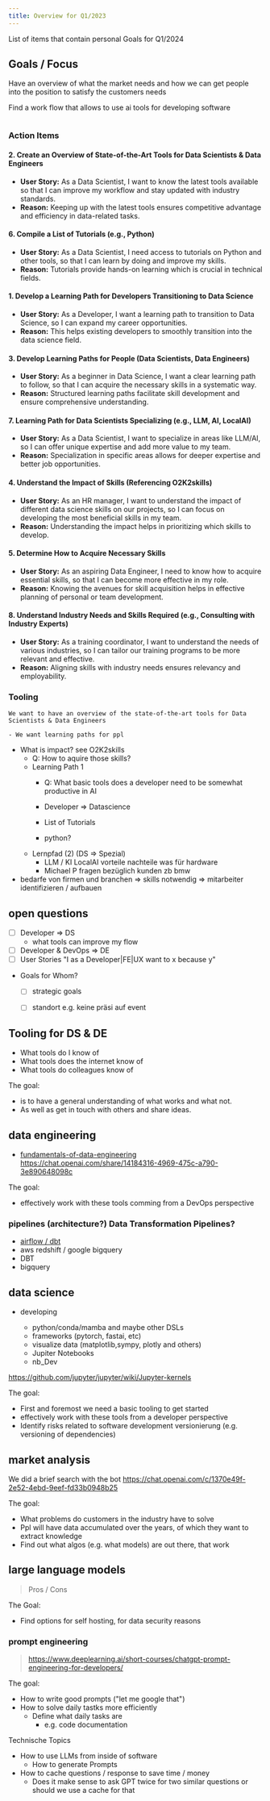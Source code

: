 ```yaml
---
title: Overview for Q1/2023
---
```


List of items that contain personal Goals for Q1/2024





## Goals / Focus

Have an overview of what the market needs and how we can get people into the position to satisfy the customers needs




Find a work flow that allows to use ai tools for developing software

<img alt="" src={learningPathsDiagram} />
   



### Action Items


#### 2. Create an Overview of State-of-the-Art Tools for Data Scientists & Data Engineers
- **User Story:** As a Data Scientist, I want to know the latest tools available so that I can improve my workflow and stay updated with industry standards.
- **Reason:** Keeping up with the latest tools ensures competitive advantage and efficiency in data-related tasks.

#### 6. Compile a List of Tutorials (e.g., Python)
- **User Story:** As a Data Scientist, I need access to tutorials on Python and other tools, so that I can learn by doing and improve my skills.
- **Reason:** Tutorials provide hands-on learning which is crucial in technical fields.

#### 1. Develop a Learning Path for Developers Transitioning to Data Science
- **User Story:** As a Developer, I want a learning path to transition to Data Science, so I can expand my career opportunities.
- **Reason:** This helps existing developers to smoothly transition into the data science field.


#### 3. Develop Learning Paths for People (Data Scientists, Data Engineers)
- **User Story:** As a beginner in Data Science, I want a clear learning path to follow, so that I can acquire the necessary skills in a systematic way.
- **Reason:** Structured learning paths facilitate skill development and ensure comprehensive understanding.

#### 7. Learning Path for Data Scientists Specializing (e.g., LLM, AI, LocalAI)
- **User Story:** As a Data Scientist, I want to specialize in areas like LLM/AI, so I can offer unique expertise and add more value to my team.
- **Reason:** Specialization in specific areas allows for deeper expertise and better job opportunities.


#### 4. Understand the Impact of Skills (Referencing O2K2skills)
- **User Story:** As an HR manager, I want to understand the impact of different data science skills on our projects, so I can focus on developing the most beneficial skills in my team.
- **Reason:** Understanding the impact helps in prioritizing which skills to develop.

#### 5. Determine How to Acquire Necessary Skills
- **User Story:** As an aspiring Data Engineer, I need to know how to acquire essential skills, so that I can become more effective in my role.
- **Reason:** Knowing the avenues for skill acquisition helps in effective planning of personal or team development.




#### 8. Understand Industry Needs and Skills Required (e.g., Consulting with Industry Experts)
- **User Story:** As a training coordinator, I want to understand the needs of various industries, so I can tailor our training programs to be more relevant and effective.
- **Reason:** Aligning skills with industry needs ensures relevancy and employability.




### Tooling
    We want to have an overview of the state-of-the-art tools for Data Scientists & Data Engineers

    - We want learning paths for ppl

  - What is  impact? see O2K2skills 
    - Q: How to aquire those skills?
    - Learning Path 1  
      - Q: What basic tools does a developer need to be somewhat productive in AI
      - Developer => Datascience
      - List of Tutorials
      
      - python? 
    - Lernpfad (2) (DS => Spezial)
      - LLM / KI LocalAI vorteile nachteile was für hardware
      - Michael P fragen bezüglich kunden zb bmw
- bedarfe von firmen und branchen => skills notwendig => mitarbeiter identifizieren / aufbauen  



## open questions

- [ ] Developer => DS
  - what tools can improve my flow
- [ ] Developer & DevOps => DE
- [ ] User Stories "I as a Developer|FE|UX want to x because y"
- Goals for Whom?
  - [ ]  strategic goals
  - [ ] standort e.g. keine präsi auf event



## Tooling for DS & DE

- What tools do I know of
- What tools does the internet know of
- What tools do colleagues know of


The goal:

- is to have a general understanding of what works and what not.
- As well as get in touch with others and share ideas.

## data engineering

- [fundamentals-of-data-engineering](https://saracus.com/synvert-saracus-blog/10-dinge-die-ich-beim-lesen-von-fundamentals-of-data-engineering-gelernt-habe/#)
  https://chat.openai.com/share/14184316-4969-475c-a790-3e890648098c

The goal:

- effectively work with these tools comming from a DevOps perspective

### pipelines (architecture?) Data Transformation Pipelines?

- [airflow / dbt](https://www.getdbt.com/blog/dbt-airflow)
- aws redshift / google bigquery
- DBT
- bigquery

## data science

- developing

  - python/conda/mamba and maybe other DSLs
  - frameworks (pytorch, fastai, etc)
  - visualize data (matplotlib,sympy, plotly and others)
  - Jupiter Notebooks
  - nb_Dev

https://github.com/jupyter/jupyter/wiki/Jupyter-kernels

The goal:

- First and foremost we need a basic tooling to get started
- effectively work with these tools from a developer perspective
- Identify risks related to software development versionierung (e.g. versioning of dependencies)

## market analysis

We did a brief search with the bot https://chat.openai.com/c/1370e49f-2e52-4ebd-9eef-fd33b0948b25

The goal:

- What problems do customers in the industry have to solve
- Ppl will have data accumulated over the years, of which they want to extract knowledge
- Find out what algos (e.g. what models) are out there, that work

## large language models

> Pros / Cons

The Goal:

- Find options for self hosting, for data security reasons

### prompt engineering

> https://www.deeplearning.ai/short-courses/chatgpt-prompt-engineering-for-developers/

The goal:

- How to write good prompts ("let me google that")
- How to solve daily tastks more efficiently
  - Define what daily tasks are
    - e.g. code documentation

Technische Topics

- How to use LLMs from inside of software
  - How to generate Prompts
- How to cache questions / response to save time / money
  - Does it make sense to ask GPT twice for two similar questions or should we use a cache for that
